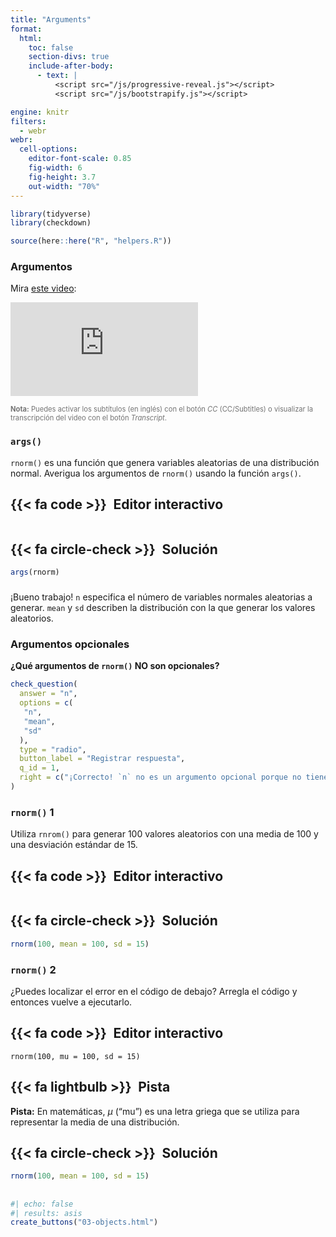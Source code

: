 ```yaml
---
title: "Arguments"
format:
  html: 
    toc: false
    section-divs: true
    include-after-body: 
      - text: |
          <script src="/js/progressive-reveal.js"></script>
          <script src="/js/bootstrapify.js"></script>

engine: knitr
filters:
  - webr
webr:
  cell-options:
    editor-font-scale: 0.85
    fig-width: 6
    fig-height: 3.7
    out-width: "70%"
---
```


```r
library(tidyverse)
library(checkdown)

source(here::here("R", "helpers.R"))
```

### Argumentos {.no-hide}

Mira [este video](https://vimeo.com/220490157):

```{=html}
<div class="ratio ratio-4x3">
<iframe src="https://player.vimeo.com/video/220490157" frameborder="0" allow="autoplay; fullscreen; picture-in-picture" allowfullscreen></iframe>
</div>
```

[**Nota:** Puedes activar los subtítulos (en inglés) con el botón _CC_ (CC/Subtitles) o visualizar la transcripción del video con el botón _Transcript_.]{style="font-size:.8em;opacity:.6"}

### `args()`

`rnorm()` es una función que genera variables aleatorias de una distribución normal. Averigua los argumentos de `rnorm()` usando la función `args()`.

::: {.panel-tabset}
## {{< fa code >}}&ensp;Editor interactivo

```webr-r


```

## {{< fa circle-check >}}&ensp;Solución

```r
args(rnorm)
```

:::

###

¡Bueno trabajo! `n` especifica el número de variables normales aleatorias a generar. `mean` y `sd` describen la distribución con la que generar los valores aleatorios.

### Argumentos opcionales

::: {.callout-note appearance="simple" icon=false .question}

**¿Qué argumentos de `rnorm()` NO son opcionales?**

```r
check_question(
  answer = "n", 
  options = c(
   "n",
   "mean",
   "sd"
  ), 
  type = "radio", 
  button_label = "Registrar respuesta", 
  q_id = 1,
  right = c("¡Correcto! `n` no es un argumento opcional porque no tiene un valor por defecto.")
)
```
:::

### `rnorm()` 1

Utiliza `rnrom()` para generar 100 valores aleatorios con una media de 100 y una desviación estándar de 15.

::: {.panel-tabset}
## {{< fa code >}}&ensp;Editor interactivo

```webr-r


```

## {{< fa circle-check >}}&ensp;Solución

```r
rnorm(100, mean = 100, sd = 15)
```

:::

### `rnorm()` 2

¿Puedes localizar el error en el código de debajo? Arregla el código y entonces vuelve a ejecutarlo.

::: {.panel-tabset}
## {{< fa code >}}&ensp;Editor interactivo

```webr-r
rnorm(100, mu = 100, sd = 15)

```

## {{< fa lightbulb >}}&ensp;Pista

**Pista:** En matemáticas, $\mu$ ("mu") es una letra griega que se utiliza para representar la media de una distribución.

## {{< fa circle-check >}}&ensp;Solución

```r
rnorm(100, mean = 100, sd = 15)
```

:::

##

```r
#| echo: false
#| results: asis
create_buttons("03-objects.html")
```
